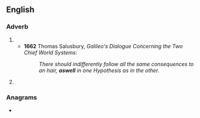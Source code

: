 {{also|as well|Aswell}}
==English==

===Adverb===
{{en-adv|-}}

# {{archaic form of|en|as well}}
#* '''1662''' Thomas Salusbury, ''Galileo's Dialogue Concerning the Two Chief World Systems'':
#*: ''There should indifferently follow all the same consequences to an hair, '''aswell''' in one Hypothesis as in the other.''
# {{misspelling of|en|as well}}

===Anagrams===
* {{anagrams|en|a=aellsw|Sewall}}